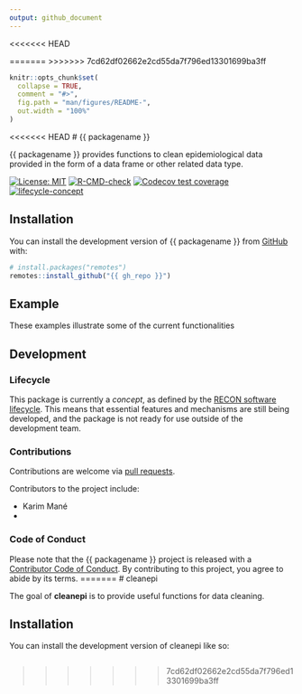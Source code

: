 ```yaml
---
output: github_document
---
```


<<<<<<< HEAD
<!-- README.md is generated from README.Rmd. Please edit that file. -->
<!-- The code to render this README is stored in .github/workflows/render-readme.yaml -->
<!-- Variables marked with double curly braces will be transformed beforehand: -->
<!-- `packagename` is extracted from the DESCRIPTION file -->
<!-- `gh_repo` is extracted via a special environment variable in GitHub Actions -->

=======
<!-- README.md is generated from README.Rmd. Please edit that file -->
>>>>>>> 7cd62df02662e2cd55da7f796ed13301699ba3ff

```r
knitr::opts_chunk$set(
  collapse = TRUE,
  comment = "#>",
  fig.path = "man/figures/README-",
  out.width = "100%"
)
```

<<<<<<< HEAD
# {{ packagename }}

{{ packagename }} provides functions to clean epidemiological data provided in the form of a data frame or other related data type.

<!-- badges: start -->
[![License: MIT](https://img.shields.io/badge/License-MIT-yellow.svg)](https://opensource.org/licenses/MIT)
[![R-CMD-check](https://github.com/{{ gh_repo }}/actions/workflows/R-CMD-check.yaml/badge.svg)](https://github.com/{{ gh_repo }}/actions/workflows/R-CMD-check.yaml)
[![Codecov test coverage](https://codecov.io/gh/{{ gh_repo }}/branch/main/graph/badge.svg)](https://app.codecov.io/gh/{{ gh_repo }}?branch=main)
[![lifecycle-concept](https://raw.githubusercontent.com/reconverse/reconverse.github.io/master/images/badge-concept.svg)](https://www.reconverse.org/lifecycle.html#concept) 
<!-- badges: end -->


## Installation

You can install the development version of {{ packagename }} from
[GitHub](https://github.com/) with:

``` r
# install.packages("remotes")
remotes::install_github("{{ gh_repo }}")
```

## Example

These examples illustrate some of the current functionalities


## Development

### Lifecycle

This package is currently a *concept*, as defined by the [RECON software
lifecycle](https://www.reconverse.org/lifecycle.html). This means that essential
features and mechanisms are still being developed, and the package is not ready
for use outside of the development team.


### Contributions

Contributions are welcome via [pull requests](https://github.com/{{ gh_repo }}/pulls).

Contributors to the project include:

* Karim Mané 
* 

### Code of Conduct

Please note that the {{ packagename }} project is released with a 
[Contributor Code of Conduct](https://github.com/epiverse-trace/.github/blob/main/CODE_OF_CONDUCT.md).
By contributing to this project, you agree to abide by its terms.
=======
# cleanepi

<!-- badges: start -->
<!-- badges: end -->

The goal of **cleanepi** is to provide useful functions for data cleaning. 

## Installation

You can install the development version of cleanepi like so:

```r

```

>>>>>>> 7cd62df02662e2cd55da7f796ed13301699ba3ff
